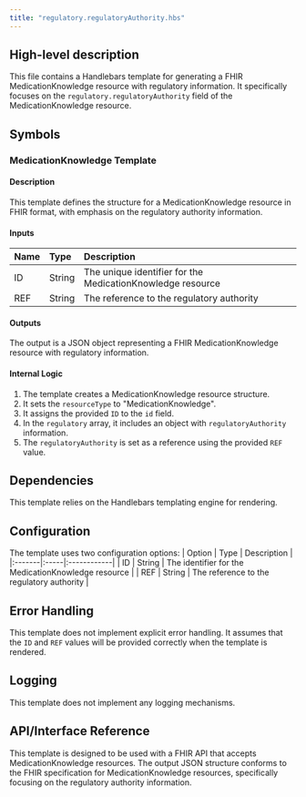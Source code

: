 ```yaml
---
title: "regulatory.regulatoryAuthority.hbs"
---
```


## High-level description
This file contains a Handlebars template for generating a FHIR MedicationKnowledge resource with regulatory information. It specifically focuses on the `regulatory.regulatoryAuthority` field of the MedicationKnowledge resource.

## Symbols

### MedicationKnowledge Template
#### Description
This template defines the structure for a MedicationKnowledge resource in FHIR format, with emphasis on the regulatory authority information.

#### Inputs
| Name | Type | Description |
|:-----|:-----|:------------|
| ID | String | The unique identifier for the MedicationKnowledge resource |
| REF | String | The reference to the regulatory authority |

#### Outputs
The output is a JSON object representing a FHIR MedicationKnowledge resource with regulatory information.

#### Internal Logic
1. The template creates a MedicationKnowledge resource structure.
2. It sets the `resourceType` to "MedicationKnowledge".
3. It assigns the provided `ID` to the `id` field.
4. In the `regulatory` array, it includes an object with `regulatoryAuthority` information.
5. The `regulatoryAuthority` is set as a reference using the provided `REF` value.

## Dependencies
This template relies on the Handlebars templating engine for rendering.

## Configuration
The template uses two configuration options:
| Option | Type | Description |
|:-------|:-----|:------------|
| ID | String | The identifier for the MedicationKnowledge resource |
| REF | String | The reference to the regulatory authority |

## Error Handling
This template does not implement explicit error handling. It assumes that the `ID` and `REF` values will be provided correctly when the template is rendered.

## Logging
This template does not implement any logging mechanisms.

## API/Interface Reference
This template is designed to be used with a FHIR API that accepts MedicationKnowledge resources. The output JSON structure conforms to the FHIR specification for MedicationKnowledge resources, specifically focusing on the regulatory authority information.